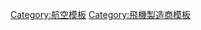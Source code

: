 <noinclude>{{noteTA
|1=zh-hans:西科斯基;zh-hk:西科斯基;zh-tw:塞考斯基;
}}
</noinclude>
{{Navbox
|name = Sikorsky Aircraft
|title = [[塞考斯基飛機公司|塞考斯基]]飛行器
|listclass = hlist

|group1 = 公司設計版固定翼飛行器
|list1 = 
* [[西科斯基 S-1|S-1]]
* [[西科斯基 S-2|S-2]]
* [[西科斯基 S-3|S-3]]
* [[西科斯基 S-4|S-4]]
* [[西科斯基 S-5|S-5]]
* [[西科斯基 S-6|S-6]]
* [[西科斯基 S-7|S-7]]
* [[西科斯基 S-8|S-8]]
* [[西科斯基 S-9|S-9]]
* [[西科斯基 S-10|S-10]]
* [[西科斯基 S-11|S-11]]
* [[西科斯基 S-12|S-12]]
* [[西科斯基 S-13|S-13]]
* [[西科斯基 S-14|S-14]]
* [[西科斯基 S-15|S-15]]
* [[西科斯基 S-16|S-16]]
* [[西科斯基 S-17|S-17]]
* [[西科斯基 S-18|S-18]]
* [[西科斯基 S-19|S-19]]
* [[西科斯基 S-20|S-20]]
* [[西科斯基 Russky Vityaz|S-21]]
* [[西科斯基 Ilya Muromets|S-22]]
* [[西科斯基 Ilya Muromets|S-23]]
* [[西科斯基 Ilya Muromets|S-24]]
* [[西科斯基 Ilya Muromets|S-25]]
* [[西科斯基 Ilya Muromets|S-26]]
* [[西科斯基 Ilya Muromets|S-27]]
* [[西科斯基 S-28|S-28]]
* [[西科斯基 S-29-A|S-29-A]]
* [[西科斯基 S-30|S-30]]
* [[西科斯基 S-31|S-31]]
* [[西科斯基 S-32|S-32]]
* [[西科斯基 S-33|S-33]]
* [[西科斯基 S-34|S-34]]
* [[西科斯基 S-35|S-35]]
* [[西科斯基 S-36|S-36]]
* [[西科斯基 S-37|S-37]]
* [[西科斯基 S-38|S-38]]
* [[西科斯基 S-39|S-39]]
* [[西科斯基 S-40|S-40]]
* [[西科斯基 S-41|S-41]]
* [[西科斯基 S-42|S-42]]
* [[西科斯基 S-43|S-43]]
* [[西科斯基 VS-44|VS-44]]
* [[西科斯基 S-45|S-45]]

|group2 = 軍事設計版固定翼飛行器
|list2 = 
* [[西科斯基 S-38|C-6]]
* [[西科斯基 S-39|C-28]]
* [[西科斯基 S-43|JRS]]
* [[西科斯基 VS-44|JR2S]]
* [[西科斯基 S-38|PS]]
* [[西科斯基 RS|RS]]
* [[西科斯基 XBLR-3|XBLR-3]]
* [[西科斯基 VS-44|XPBS]]
* [[西科斯基 XSS|XSS]]
* [[西科斯基 XV-2|XV-2]]

|group3 = 公司設計版直升機
|list3 = 
* [[Vought-Sikorsky VS-300|VS-300 (S-46)]]
* [[R-4直升機|S-47]]
* [[西科斯基 H-5|S-48]]
* [[西科斯基 R-6|S-49]]
* [[西科斯基 H-5|S-51]]
* [[西科斯基 S-52|S-52]]
* [[西科斯基 XHJS|S-53]]
* [[西科斯基 H-19|S-55]]
* [[西科斯基 CH-37|S-56]]
* [[西科斯基 XV-2|S-57]]
* [[西科斯基 H-34|S-58]]
* [[西科斯基 XH-39|S-59]]
* [[西科斯基 S-60|S-60]]
* [[SH-3海王直昇機|S-61]]
* [[西科斯基 S-61|S-61L/N]]
* [[西科斯基 S-61R|S-61R]]
* [[西科斯基 HH-52|S-62]]
* [[西科斯基 S-62|S-63]]
* [[西科斯基 S-64|S-64]]
* [[CH-53直升機|S-65]]
* [[西科斯基 S-67|S-66]]
* [[西科斯基 S-67|S-67]]
* [[西科斯基 S-68|S-68]]
* [[西科斯基 S-69|S-69]]
* [[西科斯基S-70直升机|S-70]]
* [[西科斯基 S-71|S-71]]
* [[西科斯基 S-72|S-72]]
* [[西科斯基 S-73|S-73]]
* [[賽考斯基S-76精靈直升機|S-74]]
* [[西科斯基 S-75|S-75]]
* [[賽考斯基S-76精靈直升機|S-76]]
* [[CH-53E直升機|S-80]]
* [[西科斯基S-92直升机|S-92/H-92]]
* [[賽考斯基S-97襲擊者直升機|S-97]]
* [[西科斯基 S-300|S-300]]
* [[西科斯基 S-333|S-333]]
* [[西科斯基 S-434|S-434]]

|group4 = 軍事設計版直升機
|list4 = 
* [[SH-3海王直昇機|SH-3]]
* [[西科斯基 S-61R|HH-3E/F]]
* [[R-4直升機|R-4]]
* [[西科斯基 H-5|H-5]]
* [[西科斯基 R-6|H-6]]
* [[西科斯基 S-52|H-18]]
* [[西科斯基 H-19|H-19]]
* [[西科斯基 H-34|H-34]]
* [[西科斯基 CH-37|CH-37]]
* [[西科斯基 XH-39|XH-39]]
* [[西科斯基 S-62|HH-52A]]
* [[CH-53直升機|CH-53]]
* [[MH-53直升機|MH-53]]
* [[CH-53E直升機|CH-53E]]
* [[CH-53K直升機|CH-53K]]
* [[CH-54直昇機|CH-54]]
* [[SH-60海鷹直升機|HH-60G]]
* [[西科斯基MH-60T松鸦鷹直升機|HH-60J]]
* [[SH-60海鷹直升機|MH-60R/S]]
* [[SH-60海鷹直升機|SH-60B/F]]
* [[三菱 H-60|SH-60J/K]]
* [[UH-60黑鹰直升机|UH-60]]
* [[UH-60黑鹰直升机|VH-60]]
* [[RAH-66卡曼契直升機|RAH-66]]
* [[西科斯基 CH-124 Sea King|CH-124]]
* [[西科斯基 CH-148 Cyclone|CH-148]]

|group5 = 試驗機
|list5 = 
* [[西科斯基 Cypher|Cypher]]
* [[西科斯基 Cypher|Cypher II]]
* [[西科斯基 Firefly|Firefly]]
* [[西科斯基 X2|X2]]
* [[西科斯基 XBLR-3|XBLR-3]]
* [[西科斯基 XV-2|XV-2]]
}}<noinclude>
[[Category:航空模板]][[Category:飛機製造商模板]]
</noinclude>